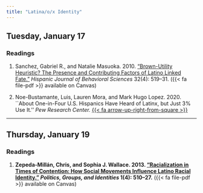```yaml
---
title: "Latina/o/x Identity"
---
```


## Tuesday, January 17

### Readings 

1. Sanchez, Gabriel R., and Natalie Masuoka. 2010. ["Brown-Utility Heuristic? The Presence and Contributing Factors of Latino Linked Fate."](https://doi.org/10.1177/0739986310383129) *Hispanic Journal of Behavioral Sciences* 32(4): 519–31. ({{< fa file-pdf >}} available on Canvas)

2. Noe-Bustamante, Luis, Lauren Mora, and Mark Hugo Lopez. 2020. ``About One-in-Four U.S. Hispanics Have Heard of Latinx, but Just 3\% Use It.'' *Pew Research Center.* [{{< fa arrow-up-right-from-square >}}](https://www.pewresearch.org/hispanic/2020/08/11/about-one-in-four-u-s-hispanics-have-heard-of-latinx-but-just-3-use-it/)


---

## Thursday, January 19

### Readings

1. **Zepeda-Millán, Chris, and Sophia J. Wallace. 2013. ["Racialization in Times of Contention: How Social Movements Influence Latino Racial Identity."](https://doi.org/10.1080/21565503.2013.842492) *Politics, Groups, and Identities* 1(4): 510–27.** ({{< fa file-pdf >}} available on Canvas)
 
